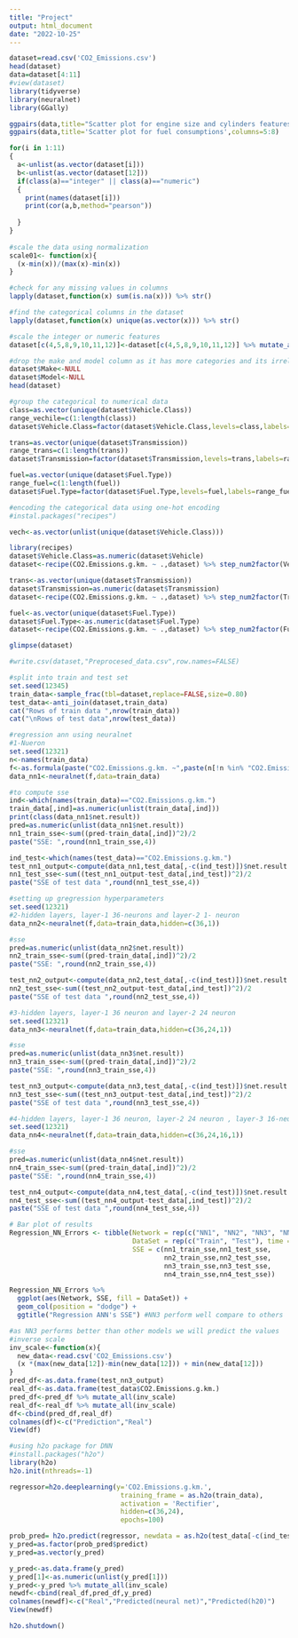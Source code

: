 ```yaml
---
title: "Project"
output: html_document
date: "2022-10-25"
---
```


```r
dataset=read.csv('CO2_Emissions.csv')
head(dataset)
data=dataset[4:11]
#view(dataset)
library(tidyverse)
library(neuralnet)
library(GGally)

```
```r
ggpairs(data,title="Scatter plot for engine size and cylinders features of the dataset",columns=1:2)
ggpairs(data,title='Scatter plot for fuel consumptions',columns=5:8)

```
```r
for(i in 1:11)
{
  a<-unlist(as.vector(dataset[i]))
  b<-unlist(as.vector(dataset[12]))
  if(class(a)=="integer" || class(a)=="numeric")
  {
    print(names(dataset[i]))
    print(cor(a,b,method="pearson"))
    
  }
}
  
#scale the data using normalization
scale01<- function(x){
  (x-min(x))/(max(x)-min(x))
}


```

```r
#check for any missing values in columns
lapply(dataset,function(x) sum(is.na(x))) %>% str()

#find the categorical columns in the dataset
lapply(dataset,function(x) unique(as.vector(x))) %>% str()

```
```r
#scale the integer or numeric features
dataset[c(4,5,8,9,10,11,12)]<-dataset[c(4,5,8,9,10,11,12)] %>% mutate_all(scale01)

#drop the make and model column as it has more categories and its irrelavant to target
dataset$Make<-NULL
dataset$Model<-NULL
head(dataset)

#group the categorical to numerical data
class=as.vector(unique(dataset$Vehicle.Class))
range_vechile=c(1:length(class))
dataset$Vehicle.Class=factor(dataset$Vehicle.Class,levels=class,labels=range_vechile)

trans=as.vector(unique(dataset$Transmission))
range_trans=c(1:length(trans))
dataset$Transmission=factor(dataset$Transmission,levels=trans,labels=range_trans)

fuel=as.vector(unique(dataset$Fuel.Type))
range_fuel=c(1:length(fuel))
dataset$Fuel.Type=factor(dataset$Fuel.Type,levels=fuel,labels=range_fuel)

```

```r
#encoding the categorical data using one-hot encoding
#instal.packages("recipes")

vech<-as.vector(unlist(unique(dataset$Vehicle.Class)))

library(recipes)
dataset$Vehicle.Class=as.numeric(dataset$Vehicle)
dataset<-recipe(CO2.Emissions.g.km. ~ .,dataset) %>% step_num2factor(Vehicle.Class,levels= vech) %>% step_dummy(Vehicle.Class, one_hot = TRUE) %>% prep() %>% bake(new_data=NULL)

trans<-as.vector(unique(dataset$Transmission))
dataset$Transmission=as.numeric(dataset$Transmission)
dataset<-recipe(CO2.Emissions.g.km. ~ .,dataset) %>% step_num2factor(Transmission,levels= trans) %>% step_dummy(Transmission, one_hot=TRUE) %>% prep() %>% bake(new_data=NULL)

fuel<-as.vector(unique(dataset$Fuel.Type))
dataset$Fuel.Type<-as.numeric(dataset$Fuel.Type)
dataset<-recipe(CO2.Emissions.g.km. ~ .,dataset) %>% step_num2factor(Fuel.Type,levels= fuel) %>% step_dummy(Fuel.Type, one_hot=TRUE) %>% prep() %>% bake(new_data=NULL)

glimpse(dataset)

#write.csv(dataset,"Preprocesed_data.csv",row.names=FALSE)


```
```r
#split into train and test set
set.seed(12345)
train_data<-sample_frac(tbl=dataset,replace=FALSE,size=0.80)
test_data<-anti_join(dataset,train_data)
cat("Rows of train data ",nrow(train_data))
cat("\nRows of test data",nrow(test_data))

#regression ann using neuralnet
#1-Nueron
set.seed(12321)
n<-names(train_data)
f<-as.formula(paste("CO2.Emissions.g.km. ~",paste(n[!n %in% "CO2.Emissions.g.km."], collapse=" + ")))
data_nn1<-neuralnet(f,data=train_data)

#to compute sse
ind<-which(names(train_data)=="CO2.Emissions.g.km.")
train_data[,ind]=as.numeric(unlist(train_data[,ind]))
print(class(data_nn1$net.result))
pred=as.numeric(unlist(data_nn1$net.result))
nn1_train_sse<-sum((pred-train_data[,ind])^2)/2
paste("SSE: ",round(nn1_train_sse,4))

ind_test<-which(names(test_data)=="CO2.Emissions.g.km.")
test_nn1_output<-compute(data_nn1,test_data[,-c(ind_test)])$net.result
nn1_test_sse<-sum((test_nn1_output-test_data[,ind_test])^2)/2
paste("SSE of test data ",round(nn1_test_sse,4))


```
```r
#setting up gregression hyperparameters
set.seed(12321)
#2-hidden layers, layer-1 36-neurons and layer-2 1- neuron
data_nn2<-neuralnet(f,data=train_data,hidden=c(36,1))

#sse
pred=as.numeric(unlist(data_nn2$net.result))
nn2_train_sse<-sum((pred-train_data[,ind])^2)/2
paste("SSE: ",round(nn2_train_sse,4))

test_nn2_output<-compute(data_nn2,test_data[,-c(ind_test)])$net.result
nn2_test_sse<-sum((test_nn2_output-test_data[,ind_test])^2)/2
paste("SSE of test data ",round(nn2_test_sse,4))


```
```r
#3-hidden layers, layer-1 36 neuron and layer-2 24 neuron 
set.seed(12321)
data_nn3<-neuralnet(f,data=train_data,hidden=c(36,24,1))

#sse
pred=as.numeric(unlist(data_nn3$net.result))
nn3_train_sse<-sum((pred-train_data[,ind])^2)/2
paste("SSE: ",round(nn3_train_sse,4))

test_nn3_output<-compute(data_nn3,test_data[,-c(ind_test)])$net.result
nn3_test_sse<-sum((test_nn3_output-test_data[,ind_test])^2)/2
paste("SSE of test data ",round(nn3_test_sse,4))


```

```r
#4-hidden layers, layer-1 36 neuron, layer-2 24 neuron , layer-3 16-neuron
set.seed(12321)
data_nn4<-neuralnet(f,data=train_data,hidden=c(36,24,16,1))

#sse
pred=as.numeric(unlist(data_nn4$net.result))
nn4_train_sse<-sum((pred-train_data[,ind])^2)/2
paste("SSE: ",round(nn4_train_sse,4))

test_nn4_output<-compute(data_nn4,test_data[,-c(ind_test)])$net.result
nn4_test_sse<-sum((test_nn4_output-test_data[,ind_test])^2)/2
paste("SSE of test data ",round(nn4_test_sse,4))


```
```r
# Bar plot of results
Regression_NN_Errors <- tibble(Network = rep(c("NN1", "NN2", "NN3", "NN4"), each = 2), 
                               DataSet = rep(c("Train", "Test"), time = 4), 
                               SSE = c(nn1_train_sse,nn1_test_sse, 
                                       nn2_train_sse,nn2_test_sse, 
                                       nn3_train_sse,nn3_test_sse, 
                                       nn4_train_sse,nn4_test_sse))

```
```r
Regression_NN_Errors %>% 
  ggplot(aes(Network, SSE, fill = DataSet)) + 
  geom_col(position = "dodge") + 
  ggtitle("Regression ANN's SSE") #NN3 perform well compare to others

```
```r
#as NN3 performs better than other models we will predict the values 
#inverse scale
inv_scale<-function(x){
  new_data<-read.csv('CO2_Emissions.csv')
  (x *(max(new_data[12])-min(new_data[12])) + min(new_data[12]))
}
pred_df<-as.data.frame(test_nn3_output)
real_df<-as.data.frame(test_data$CO2.Emissions.g.km.)
pred_df<-pred_df %>% mutate_all(inv_scale)
real_df<-real_df %>% mutate_all(inv_scale)
df<-cbind(pred_df,real_df)
colnames(df)<-c("Prediction","Real")
View(df)
```

```r
#using h2o package for DNN
#install.packages("h2o")
library(h2o)
h2o.init(nthreads=-1)
```
```r
regressor=h2o.deeplearning(y='CO2.Emissions.g.km.',
                            training_frame = as.h2o(train_data),
                            activation = 'Rectifier',
                            hidden=c(36,24),
                            epochs=100)
```
```r
prob_pred= h2o.predict(regressor, newdata = as.h2o(test_data[-c(ind_test)]))
y_pred=as.factor(prob_pred$predict)
y_pred=as.vector(y_pred)
```
```r
y_pred<-as.data.frame(y_pred)
y_pred[1]<-as.numeric(unlist(y_pred[1]))
y_pred<-y_pred %>% mutate_all(inv_scale)
newdf<-cbind(real_df,pred_df,y_pred)
colnames(newdf)<-c("Real","Predicted(neural net)","Predicted(h20)")
View(newdf)
```


```r
h2o.shutdown()
```



